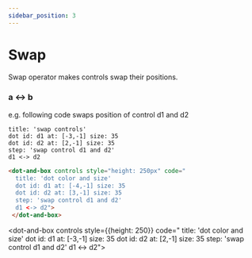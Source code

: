 ```yaml
---
sidebar_position: 3
---
```


# Swap

Swap operator makes controls swap their positions.

### a **\<->** b

e.g. following code swaps position of control d1 and d2

```dabl tab showLineNumbers
title: 'swap controls'
dot id: d1 at: [-3,-1] size: 35
dot id: d2 at: [2,-1] size: 35
step: 'swap control d1 and d2'
d1 <-> d2
```
```html tab showLineNumbers
<dot-and-box controls style="height: 250px" code="
  title: 'dot color and size'
  dot id: d1 at: [-4,-1] size: 35
  dot id: d2 at: [3,-1] size: 35
  step: 'swap control d1 and d2'
  d1 <-> d2">
 </dot-and-box>
```

<dot-and-box controls style={{height: 250}} code="
   title: 'dot color and size'
   dot id: d1 at: [-3,-1] size: 35
   dot id: d2 at: [2,-1] size: 35
   step: 'swap control d1 and d2'
   d1 <-> d2">
 </dot-and-box>